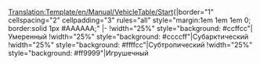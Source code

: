 <noinclude>[[Translation:Template/en/Manual/VehicleTable/Start]]</noinclude>{|border="1" cellspacing="2" cellpadding="3" rules="all" style="margin:1em 1em 1em 0; border:solid 1px #AAAAAA;"
|-
!width="25%" style="background: #ccffcc"|Умеренный
!width="25%" style="background: #ccccff"|Субарктический
!width="25%" style="background: #ffffcc"|Субтропический
!width="25%" style="background: #ff9999"|Игрушечный